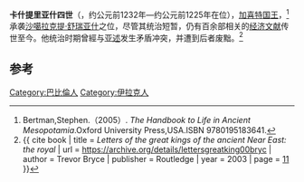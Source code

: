 {{Infobox Monarch
| name           = 卡什提里亚什四世
| title          = [[美索不达米亚王朝表|美索不达米亚王朝表]]、[[加喜特|加喜特]]国王
| image          = Tablet_of_Akaptaḫa.jpg
| image_size     = 300px
| caption        =卡什提里亚什四世时期文物
| reign          =约前1232年—约前1225年在位（低年表）
| date of birth  = 
| place of birth = 
| date of death  = 约前1225年（低年表）
| place of death = 
| predecessor    = [[沙噶拉克提·舒瑞亚什|沙噶拉克提·舒瑞亚什]]
| successor      = [[恩利尔·那丁·舒米|恩利尔·那丁·舒米]]
}}

'''卡什提里亚什四世'''（{{lang-en|Kashtiliashu IV}}，约公元前1232年—约公元前1225年在位），[[加喜特|加喜特]][[国王|国王]]，<ref>Bertman,Stephen.（2005）. ''The Handbook to Life in Ancient Mesopotamia''.Oxford University Press,USA.ISBN 9780195183641.</ref>承袭[[沙噶拉克提·舒瑞亚什|沙噶拉克提·舒瑞亚什]]之位，尽管其统治短暂，仍有百余部相关的[[经济|经济]][[文献|文献]]传世至今。他统治时期曾經与[[亚述|亚述]]发生矛盾冲突，并遭到后者废黜。<ref name=bryce>{{ cite book | title = ''Letters of the great kings of the ancient Near East: the royal'' | url = https://archive.org/details/lettersgreatking00bryc | author = Trevor Bryce | publisher = Routledge | year = 2003 | page = [https://archive.org/details/lettersgreatking00bryc/page/11 11] }}</ref>

==参考==
{{reflist}}

{{leader|[[沙噶拉克提·舒瑞亚什|沙噶拉克提·舒瑞亚什]]|[[美索不达米亚王朝表|美索不达米亚王朝表]]|[[恩利尔·那丁·舒米|恩利尔·那丁·舒米]]}}

{{巴比伦君主}}

[[Category:巴比倫人|Category:巴比倫人]]
[[Category:伊拉克人|Category:伊拉克人]]